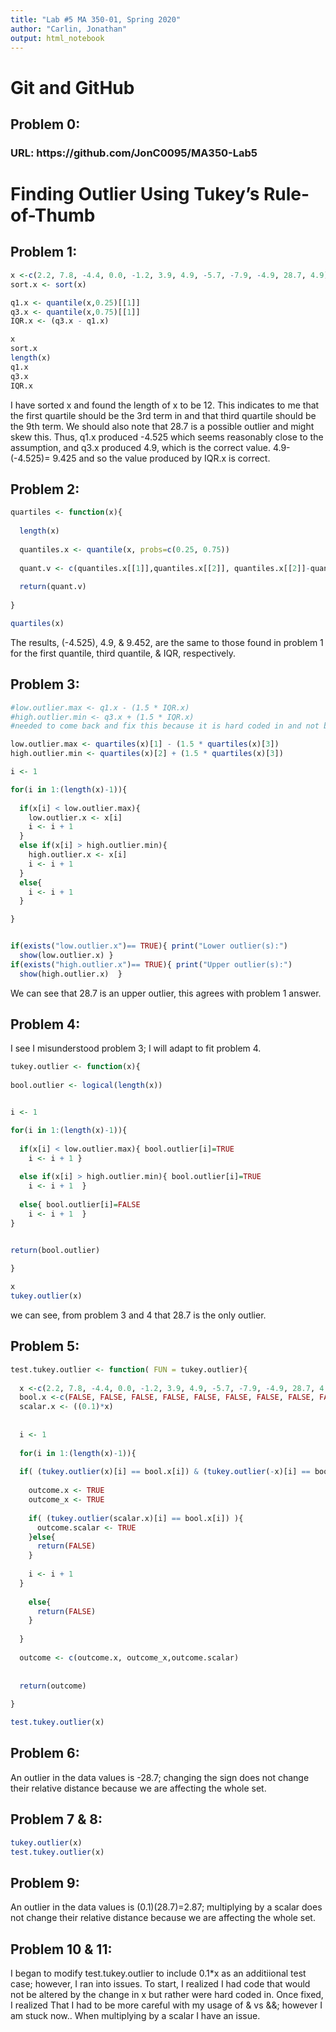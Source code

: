 ```yaml
---
title: "Lab #5 MA 350-01, Spring 2020"
author: "Carlin, Jonathan"
output: html_notebook
---
```


# Git and GitHub

## Problem 0:

### URL: https://github.com/JonC0095/MA350-Lab5


# Finding Outlier Using Tukey's Rule-of-Thumb

## Problem 1:

```r
x <-c(2.2, 7.8, -4.4, 0.0, -1.2, 3.9, 4.9, -5.7, -7.9, -4.9, 28.7, 4.9)
sort.x <- sort(x)

q1.x <- quantile(x,0.25)[[1]]
q3.x <- quantile(x,0.75)[[1]]
IQR.x <- (q3.x - q1.x)

x
sort.x
length(x)
q1.x
q3.x
IQR.x
```

I have sorted x and found the length of x to be 12. This indicates to me that the first quartile should be the 3rd term in and that third quartile should be the 9th term. We should also note that 28.7 is a possible outlier and might skew this. Thus, q1.x produced -4.525 which seems reasonably close to the assumption, and q3.x produced 4.9, which is the correct value. 4.9-(-4.525)= 9.425 and so the value produced by IQR.x is correct.


## Problem 2:
```r

quartiles <- function(x){
  
  length(x)
  
  quantiles.x <- quantile(x, probs=c(0.25, 0.75))
  
  quant.v <- c(quantiles.x[[1]],quantiles.x[[2]], quantiles.x[[2]]-quantiles.x[[1]])
  
  return(quant.v)
  
}

quartiles(x)

```

The results, (-4.525), 4.9, & 9.452, are the same to those found in problem 1 for the first quantile, third quantile, & IQR, respectively.

## Problem 3:
```r

#low.outlier.max <- q1.x - (1.5 * IQR.x)
#high.outlier.min <- q3.x + (1.5 * IQR.x)
#needed to come back and fix this because it is hard coded in and not based off x

low.outlier.max <- quartiles(x)[1] - (1.5 * quartiles(x)[3])
high.outlier.min <- quartiles(x)[2] + (1.5 * quartiles(x)[3])

i <- 1

for(i in 1:(length(x)-1)){
  
  if(x[i] < low.outlier.max){
    low.outlier.x <- x[i]
    i <- i + 1
  }
  else if(x[i] > high.outlier.min){
    high.outlier.x <- x[i]
    i <- i + 1
  }
  else{
    i <- i + 1
  }

}


if(exists("low.outlier.x")== TRUE){ print("Lower outlier(s):")
  show(low.outlier.x) }
if(exists("high.outlier.x")== TRUE){ print("Upper outlier(s):")
  show(high.outlier.x)  }


```

We can see that 28.7 is an upper outlier, this agrees with problem 1 answer.

## Problem 4:

I see I misunderstood problem 3; I will adapt to fit problem 4.

```r

tukey.outlier <- function(x){
  
bool.outlier <- logical(length(x))


i <- 1

for(i in 1:(length(x)-1)){
  
  if(x[i] < low.outlier.max){ bool.outlier[i]=TRUE
    i <- i + 1 }
  
  else if(x[i] > high.outlier.min){ bool.outlier[i]=TRUE
    i <- i + 1  }
  
  else{ bool.outlier[i]=FALSE
    i <- i + 1  }
}


return(bool.outlier)
  
}

x
tukey.outlier(x)
```

we can see, from problem 3 and 4 that 28.7 is the only outlier. 
 
## Problem 5:
```r

test.tukey.outlier <- function( FUN = tukey.outlier){
  
  x <-c(2.2, 7.8, -4.4, 0.0, -1.2, 3.9, 4.9, -5.7, -7.9, -4.9, 28.7, 4.9)
  bool.x <-c(FALSE, FALSE, FALSE, FALSE, FALSE, FALSE, FALSE, FALSE, FALSE, FALSE, TRUE, FALSE)
  scalar.x <- ((0.1)*x)
  
  
  i <- 1
  
  for(i in 1:(length(x)-1)){
    
  if( (tukey.outlier(x)[i] == bool.x[i]) & (tukey.outlier(-x)[i] == bool.x[i]) ){
    
    outcome.x <- TRUE
    outcome_x <- TRUE
    
    if( (tukey.outlier(scalar.x)[i] == bool.x[i]) ){
      outcome.scalar <- TRUE
    }else{ 
      return(FALSE)  
    }
    
    i <- i + 1 
  } 
  
    else{ 
      return(FALSE)  
    }
    
  }
  
  outcome <- c(outcome.x, outcome_x,outcome.scalar)
  
  
  return(outcome)
  
}

test.tukey.outlier(x)

```

## Problem 6: 

An outlier in the data values is -28.7; changing the sign does not change their relative distance because we are affecting the whole set.


## Problem 7 & 8:

```r

tukey.outlier(x)
test.tukey.outlier(x)

```

## Problem 9:

An outlier in the data values is (0.1)(28.7)=2.87; multiplying by a scalar does not change their relative distance because we are affecting the whole set.

## Problem 10 & 11:

I began to modify test.tukey.outlier to include 0.1*x as an additiional test case; however, I ran into issues.
To start, I realized I had code that would not be altered by the change in x but rather were hard coded in.
Once fixed, I realized That I had to be more careful with my usage of & vs &&; however I am stuck now..
When multiplying by a scalar I have an issue.







